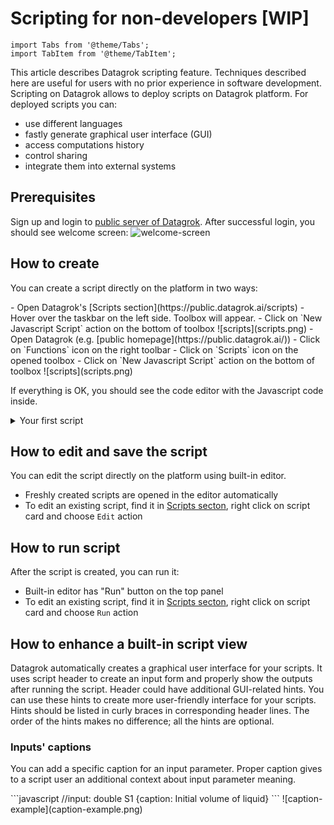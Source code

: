 # Scripting for non-developers \[WIP\]

```mdx-code-block
import Tabs from '@theme/Tabs';
import TabItem from '@theme/TabItem';
```

This article describes Datagrok scripting feature. Techniques described here are useful for users with no prior experience in software development. 
Scripting on Datagrok allows to deploy scripts on Datagrok platform. For deployed scripts you can:

- use different languages
- fastly generate graphical user interface (GUI)
- access computations history
- control sharing
- integrate them into external systems

## Prerequisites

Sign up and login to [public server of Datagrok](https://public.datagrok.ai/). After successful login, you should see welcome screen:
![welcome-screen](welcome-screen.png)

## How to create

You can create a script directly on the platform in two ways:

<Tabs>
  <TabItem value="apple" label="Fast way" default>
    - Open Datagrok's [Scripts section](https://public.datagrok.ai/scripts)
    - Hover over the taskbar on the left side. Toolbox will appear.
    - Click on `New Javascript Script` action on the bottom of toolbox ![scripts](scripts.png)
  </TabItem>
  <TabItem value="orange" label="Advanced way">
    - Open Datagrok (e.g. [public homepage](https://public.datagrok.ai/))
    - Click on `Functions` icon on the right toolbar
    - Click on `Scripts` icon on the opened toolbox 
    - Click on `New Javascript Script` action on the bottom of toolbox ![scripts](scripts.png)
  </TabItem>
</Tabs>

If everything is OK, you should see the code editor with the Javascript code inside. 

<details>
  <summary> Your first script </summary>
  <div>
    ```js
    //name: Template
    //description: Hello world script
    //language: javascript

    alert('Hello World!');
    ```
  </div>
</details>

## How to edit and save the script

You can edit the script directly on the platform using built-in editor. 

- Freshly created scripts are opened in the editor automatically
- To edit an existing script, find it in [Scripts secton](https://public.datagrok.ai/scripts), right click on script card and choose `Edit` action

## How to run script

After the script is created, you can run it:

- Built-in editor has <i class="fas fa-play"></i> "Run" button  on the top panel
- To edit an existing script, find it in [Scripts secton](https://public.datagrok.ai/scripts), right click on script card and choose `Run` action

## How to enhance a built-in script view

Datagrok automatically creates a graphical user interface for your scripts. It uses script header to create an input form and properly show the outputs after running the script.
Header could have additional GUI-related hints. You can use these hints to create more user-friendly interface for your scripts. 
Hints should be listed in curly braces in corresponding header lines. The order of the hints makes no difference; all the hints are optional.

### Inputs' captions

You can add a specific caption for an input parameter. Proper caption gives to a script user an additional context about input parameter meaning.

<Tabs>
  <TabItem value="code" label="Code" default>
```javascript
//input: double S1 {caption: Initial volume of liquid}
```
  </TabItem>
  <TabItem value="result" label="Result">
![caption-example](caption-example.png)
  </TabItem>
</Tabs>
